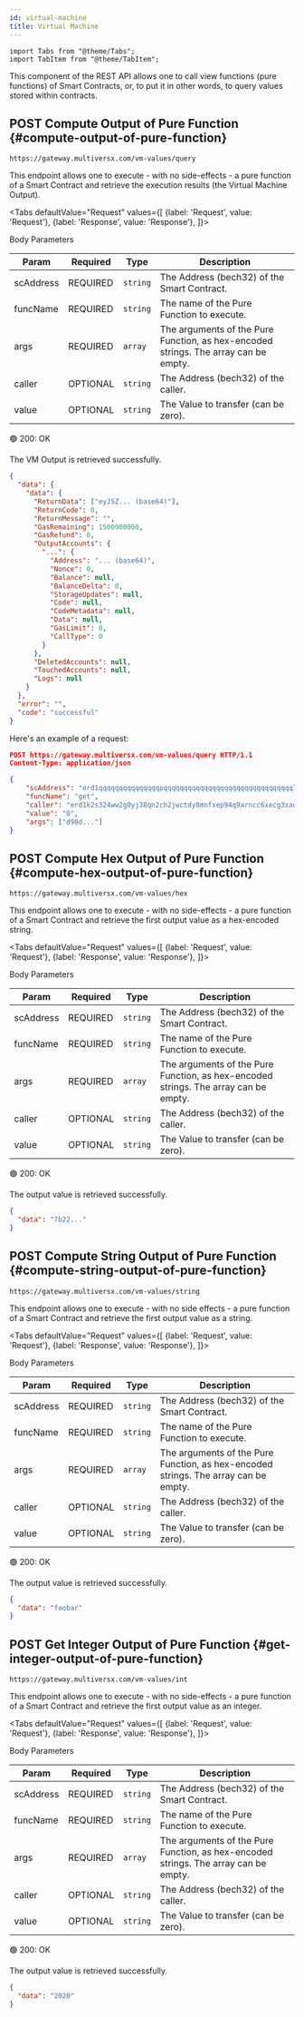 ```yaml
---
id: virtual-machine
title: Virtual Machine
---
```


```mdx-code-block
import Tabs from "@theme/Tabs";
import TabItem from "@theme/TabItem";
```

[comment]: # (mx-abstract)

This component of the REST API allows one to call view functions (pure functions) of Smart Contracts, or, to put it in other words, to query values stored within contracts.

[comment]: # (mx-context-auto)

## <span class="badge badge--success">POST</span> Compute Output of Pure Function {#compute-output-of-pure-function}

`https://gateway.multiversx.com/vm-values/query`

This endpoint allows one to execute - with no side-effects - a pure function of a Smart Contract and retrieve the execution results (the Virtual Machine Output).

<Tabs
defaultValue="Request"
values={[
{label: 'Request', value: 'Request'},
{label: 'Response', value: 'Response'},
]}>
<TabItem value="Request">

Body Parameters

| Param     | Required                                  | Type     | Description                                                                         |
| --------- | ----------------------------------------- | -------- | ----------------------------------------------------------------------------------- |
| scAddress | <span class="text-danger">REQUIRED</span> | `string` | The Address (bech32) of the Smart Contract.                                         |
| funcName  | <span class="text-danger">REQUIRED</span> | `string` | The name of the Pure Function to execute.                                           |
| args      | <span class="text-danger">REQUIRED</span> | `array`  | The arguments of the Pure Function, as hex-encoded strings. The array can be empty. |
| caller    | <span class="text-normal">OPTIONAL</span> | `string` | The Address (bech32) of the caller.                                                 |
| value     | <span class="text-normal">OPTIONAL</span> | `string` | The Value to transfer (can be zero).                                                |

</TabItem>
<TabItem value="Response">

🟢 200: OK

The VM Output is retrieved successfully.

```json
{
  "data": {
    "data": {
      "ReturnData": ["eyJSZ... (base64)"],
      "ReturnCode": 0,
      "ReturnMessage": "",
      "GasRemaining": 1500000000,
      "GasRefund": 0,
      "OutputAccounts": {
        "...": {
          "Address": "... (base64)",
          "Nonce": 0,
          "Balance": null,
          "BalanceDelta": 0,
          "StorageUpdates": null,
          "Code": null,
          "CodeMetadata": null,
          "Data": null,
          "GasLimit": 0,
          "CallType": 0
        }
      },
      "DeletedAccounts": null,
      "TouchedAccounts": null,
      "Logs": null
    }
  },
  "error": "",
  "code": "successful"
}
```

</TabItem>
</Tabs>

Here's an example of a request:

```json
POST https://gateway.multiversx.com/vm-values/query HTTP/1.1
Content-Type: application/json

{
    "scAddress": "erd1qqqqqqqqqqqqqqqpqqqqqqqqqqqqqqqqqqqqqqqqqqqqqqqqllls0lczs7",
    "funcName": "get",
    "caller": "erd1k2s324ww2g0yj38qn2ch2jwctdy8mnfxep94q9arncc6xecg3xaq6mjse8",
    "value": "0",
    "args": ["d98d..."]
}
```

[comment]: # (mx-context-auto)

## <span class="badge badge--success">POST</span> Compute Hex Output of Pure Function {#compute-hex-output-of-pure-function}

`https://gateway.multiversx.com/vm-values/hex`

This endpoint allows one to execute - with no side-effects - a pure function of a Smart Contract and retrieve the first output value as a hex-encoded string.

<Tabs
defaultValue="Request"
values={[
{label: 'Request', value: 'Request'},
{label: 'Response', value: 'Response'},
]}>
<TabItem value="Request">

Body Parameters

| Param     | Required                                  | Type     | Description                                                                         |
| --------- | ----------------------------------------- | -------- | ----------------------------------------------------------------------------------- |
| scAddress | <span class="text-danger">REQUIRED</span> | `string` | The Address (bech32) of the Smart Contract.                                         |
| funcName  | <span class="text-danger">REQUIRED</span> | `string` | The name of the Pure Function to execute.                                           |
| args      | <span class="text-danger">REQUIRED</span> | `array`  | The arguments of the Pure Function, as hex-encoded strings. The array can be empty. |
| caller    | <span class="text-normal">OPTIONAL</span> | `string` | The Address (bech32) of the caller.                                                 |
| value     | <span class="text-normal">OPTIONAL</span> | `string` | The Value to transfer (can be zero).                                                |

</TabItem>
<TabItem value="Response">

🟢 200: OK

The output value is retrieved successfully.

```json
{
  "data": "7b22..."
}
```

</TabItem>
</Tabs>

[comment]: # (mx-context-auto)

## <span class="badge badge--success">POST</span> Compute String Output of Pure Function {#compute-string-output-of-pure-function}

`https://gateway.multiversx.com/vm-values/string`

This endpoint allows one to execute - with no side effects - a pure function of a Smart Contract and retrieve the first output value as a string.

<Tabs
defaultValue="Request"
values={[
{label: 'Request', value: 'Request'},
{label: 'Response', value: 'Response'},
]}>
<TabItem value="Request">

Body Parameters

| Param     | Required                                  | Type     | Description                                                                         |
| --------- | ----------------------------------------- | -------- | ----------------------------------------------------------------------------------- |
| scAddress | <span class="text-danger">REQUIRED</span> | `string` | The Address (bech32) of the Smart Contract.                                         |
| funcName  | <span class="text-danger">REQUIRED</span> | `string` | The name of the Pure Function to execute.                                           |
| args      | <span class="text-danger">REQUIRED</span> | `array`  | The arguments of the Pure Function, as hex-encoded strings. The array can be empty. |
| caller    | <span class="text-normal">OPTIONAL</span> | `string` | The Address (bech32) of the caller.                                                 |
| value     | <span class="text-normal">OPTIONAL</span> | `string` | The Value to transfer (can be zero).                                                |

</TabItem>
<TabItem value="Response">

🟢 200: OK

The output value is retrieved successfully.

```json
{
  "data": "foobar"
}
```

</TabItem>
</Tabs>

[comment]: # (mx-context-auto)

## <span class="badge badge--success">POST</span> Get Integer Output of Pure Function {#get-integer-output-of-pure-function}

`https://gateway.multiversx.com/vm-values/int`

This endpoint allows one to execute - with no side-effects - a pure function of a Smart Contract and retrieve the first output value as an integer.

<Tabs
defaultValue="Request"
values={[
{label: 'Request', value: 'Request'},
{label: 'Response', value: 'Response'},
]}>
<TabItem value="Request">

Body Parameters

| Param     | Required                                  | Type     | Description                                                                         |
| --------- | ----------------------------------------- | -------- | ----------------------------------------------------------------------------------- |
| scAddress | <span class="text-danger">REQUIRED</span> | `string` | The Address (bech32) of the Smart Contract.                                         |
| funcName  | <span class="text-danger">REQUIRED</span> | `string` | The name of the Pure Function to execute.                                           |
| args      | <span class="text-danger">REQUIRED</span> | `array`  | The arguments of the Pure Function, as hex-encoded strings. The array can be empty. |
| caller    | <span class="text-normal">OPTIONAL</span> | `string` | The Address (bech32) of the caller.                                                 |
| value     | <span class="text-normal">OPTIONAL</span> | `string` | The Value to transfer (can be zero).                                                |

</TabItem>
<TabItem value="Response">

🟢 200: OK

The output value is retrieved successfully.

```json
{
  "data": "2020"
}
```

</TabItem>
</Tabs>
